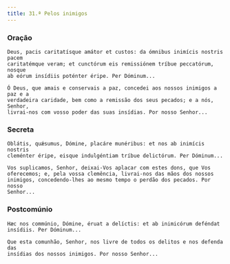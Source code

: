 ```yaml
---
title: 31.ª Pelos inimigos
---
```


### Oração

<div class="side-by-side not-content">

    Deus, pacis caritatísque amátor et custos: da ómnibus inimícis nostris pacem
    caritatémque veram; et cunctórum eis remissiónem tríbue peccatórum, nosque
    ab eórum insídiis poténter éripe. Per Dóminum...

    Ó Deus, que amais e conservais a paz, concedei aos nossos inimigos a paz e a
    verdadeira caridade, bem como a remissão dos seus pecados; e a nós, Senhor,
    livrai-nos com vosso poder das suas insídias. Por nosso Senhor...

</div>

### Secreta

<div class="side-by-side not-content">

    Oblátis, quǽsumus, Dómine, placáre munéribus: et nos ab inimícis nostris
    cleménter éripe, eisque indulgéntiam tríbue delictórum. Per Dóminum...

    Vos suplicamos, Senhor, deixai-Vos aplacar com estes dons, que Vos
    oferecemos; e, pela vossa clemência, livrai-nos das mãos dos nossos
    inimigos, concedendo-lhes ao mesmo tempo o perdão dos pecados. Por nosso
    Senhor...

</div>

### Postcomúnio

<div class="side-by-side not-content">

    Hæc nos commúnio, Dómine, éruat a delíctis: et ab inimicórum deféndat
    insídiis. Per Dóminum...

    Que esta comunhão, Senhor, nos livre de todos os delitos e nos defenda das
    insídias dos nossos inimigos. Por nosso Senhor...

</div>
